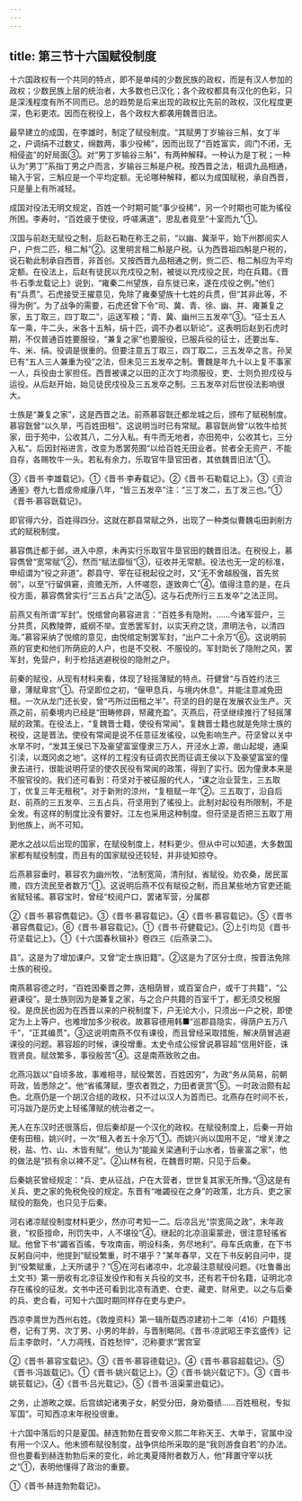 ```yaml
---
---
---
```

title: 第三节十六国赋役制度
---



十六国政权有一个共同的特点，即不是单纯的少数民族的政权，而是有汉人参加的政权；少数民族上层的统治者，大多数也已汉化；各个政权都具有汉化的色彩，只是深浅程度有所不同而已。总的趋势是后来出现的政权比先前的政权，汉化程度更深，色彩更浓。因而在税役上，各个政权大都袭用魏晋旧法。

最早建立的成国，在李雄时，制定了赋役制度。“其赋男丁岁输谷三斛，女丁半之，户调绢不过数丈，绵数两，事少役稀”，因而出现了“百姓富实，闾门不闭，无相侵盗”的好局面③。对“男丁岁输谷三斛”，有两种解释。一种认为是丁税；一种认为“男丁”系指丁男之户而言，岁输谷三斛是户税。按西晋之法，租调九品相通，输入于官，三斛应是一个平均定额。无论哪种解释，都以为成国赋税，承自西晋，只是量上有所减轻。

成国对役法无明文规定，百姓一个时期可能“事少役稀”，另一个时期也可能为徭役所困。李寿时，“百姓疲于使役，呼嗟满道”，思乱者竟至“十室而九”①。

汉国与前赵无赋役之制，后赵石勒在称王之前，“以幽、冀渐平，始下州郡阅实人户，户赀二匹，租二斛”②。这里明言租二斛是户税。认为西晋祖四斛是户税的，说石勒此制承自西晋，非首创。又按西晋九品相通之例，赀二匹、租二斛应为平均定额。在役法上，后赵有徒民以充戍役之制，被徙以充戍役之民，均在兵籍。《晋书·石季龙载记上》说到，“雍秦二州望族，自东徙已来，遂在戍役之例。”他们有“兵贯”。石虎接受王擢意见，免除了雍秦望族十七姓的兵贯，但“其非此等，不得为例”。为了战争的需要，石虎还曾下令“司、冀、青、徐、幽、并、雍兼复之家，五丁取三，四丁取二”，运送军粮；“青、冀、幽州三五发卒”③。“征士五人车一乘，牛二头，米各十五斛，绢十匹，调不办者以斩论”。这表明后赵到石虎时期，不仅普通百姓要服役，“兼复之家”也要服役，已服兵役的征士，还要出车、牛、米、绢。役调是很重的。但要注意五丁取三，四丁取二，三五发卒之言。孙吴已有“五人三人兼重为役”之法，但未见三五发卒之制。曹魏是年九十以上复不事家一人，兵役由士家担任。西晋被课之以田的正次丁均须服役，吏、士则负担戍役与运役。从后赵开始，始见徒民戍役及三五发卒之制。三五发卒对后世役法影响很大。

士族是“兼复之家”，这是西晋之法。前燕慕容皝迁都龙城之后，颁布了赋税制度。慕容皝曾“以久旱，丐百姓田租”。这说明当时已有常赋。慕容皝尚曾“以牧牛给贫家，田于苑中，公收其八，二分入私。有牛而无地者，亦田苑中，公收其七，三分入私”。后因封裕进言，改变为悉罢苑囿“以给百姓无田业者。贫者全无资产，不能自存，各赐牧牛一头。若私有余力，乐取官牛垦官田者，其依魏晋旧法”①。

③《晋书·李雄载记》。①《晋书·李寿载记》。②《晋书·石勒载记上》。③《资治通鉴》卷九七晋成帝咸康八年，“皆三五发卒”注：“三丁发二，五丁发三也。”①《晋书·慕容皝载记》。

即官得六分，百姓得四分。这就在郡县常赋之外，出现了一种类似曹魏屯田剥削方式的赋税制度。

慕容儁迁都于邺，进入中原，未再实行乐取官牛垦官田的魏晋旧法。在税役上，慕容儁曾“宽常赋”②，然而“赋法靡恒”③，征收并无常额。役法也无一定的标准，申绍谓为“役之非道”。郡县守、宰在征税起役之时，又“无不舍越殷强，首先贫弱”，以至“行留俱窘，资赡无所，人怀嗟怨，遂致奔亡”④。值得注意的是，在兵役方面，慕容儁曾实行“三五占兵”之法⑤。这与石虎所行三五发卒”之法正同。

前燕又有所谓“军封”。悦绾曾向慕容进言：“百姓多有隐附。……今诸军营户，三分共贯，风教陵弊，威纲不举。宜悉罢军封，以实天府之饶，肃明法令，以清四海。”慕容采纳了悦绾的意见，由悦绾定制罢军封，“出户二十余万”⑥。这说明前燕的官吏和他们所荫庇的人户，也是不交税、不服役的。军封助长了隐附之风，罢军封，免营户，利于检括逃避税役的隐附之户。

前秦的赋役，从现有材料来看，体现了轻摇薄赋的特点。苻健曾“与百姓约法三章，薄赋卑宫”①。苻坚即位之初，“偃甲息兵，与境内休息”。并能注意减免田租。一次从龙门还长安，曾“丐所过田租之半”。苻坚的目的是在发展农业生产。灭燕之前，前秦境内已经是“田畴修辟，帑藏充盈”。灭燕后，苻坚继续推行了轻摇薄赋的政策。在役法上，“复魏晋士籍，使役有常闻”。复魏晋士籍也就是免除士族的税役，这是晋法。使役有常闻是说不任意征发徭役，以免影响生产。苻坚曾以关中水旱不时，“发其王侯已下及豪望富室僮隶三万人，开泾水上源，凿山起堤，通渠引渎，以溉冈卤之地”。这样的工程没有征调农民而征调王侯以下及豪望富室的僮隶去进行，很能说明苻坚的使农民役有常闻的政策，得到了实行。因为僮隶本来是不服官役的。我们还可看到：苻坚对于被征服的代人，“课之治业营生，三五取丁，优复三年无租税”。对于新附的涼州，“复租赋一年”②。三五取丁，沿自后赵、前燕的三五发卒、三五占兵，苻坚用到了徭役上。此制对起役有所限制，不是全发。有这样的制度比没有要好。江左也采用这种制度。但苻坚是否把三五取丁用到他族上，尚不可知。

淝水之战以后出现的国家，在赋役制度上，材料更少。但从中可以知道，大多数国家都有赋役制度，而且有的国家赋役还较轻，并非徒知掠夺。

后燕慕容垂时，慕容农为幽州牧，“法制宽简，清刑狱，省赋役。劝农桑，居民富赡，四方流民至者数万”①。这说明后燕不仅有赋役之制，而且某些地方官吏还能省赋轻徭。慕容宝时，曾经“校阅户口，罢诸军营，分属郡

②《晋书·慕容儁载记》。③《晋书·慕容载记》。④《晋书·慕容载记》。⑤《晋书·慕容儁载记》。⑥《晋书·慕容载记》。①《晋书·苻健载记》。②上引均见《晋书·苻坚载记上》。①《十六国春秋辑补》卷四三《后燕录二》。

县”。这是为了增加课户。又曾“定士族旧籍”。②这是为了区分士庶，按晋法免除士族的税役。

南燕慕容德之时，“百姓因秦晋之弊，迭相荫冒，或百室合户，或千丁共籍”，“公避课役”。是士族则因为是兼复之家，与之合户共籍的百室千丁，都无须交税服役。是庶民也因为在西晋以来的户税制度下，户无论大小，只须出一户之税，即使定为上上等户，也难增加多少税收。故慕容德用韩■“巡郡县隐实，得荫户五万八千”，“正其编贯”。③这说明南燕不仅有课役，而且曾经采取措施，解决荫冒逃避课役的问题。慕容超的时候，课役增重。太史令成公绥曾说慕容超“信用奸臣，诛戮贤良。赋敛繁多，事役殷苦”④。这是南燕致败之由。

北燕冯跋以“自顷多故，事难相寻，赋役繁苦，百姓因穷”，为政“务从简易，前朝苛政，皆悉除之”。他“省徭薄赋，堕农者戮之，力田者褒赏”⑤。一时政治颇有起色。北燕仍是一个胡汉合组的政权，只不过以汉人为首而已。北燕存在时间不长，可冯跋乃是历史上轻徭薄赋的统治者之一。

羌人在东汉时还很落后，但后秦却是一个汉化的政权。在赋役制度上，后秦一开始便有田租，姚兴时，一次“租入者五十余万”①。而姚兴尚以国用不足，“增关津之税，盐、竹、山、木皆有赋”。他认为“能踰关梁通利于山水者，皆豪富之家”，他的做法是“损有余以裨不足”。②山林有税，在魏晋时期，只见于后秦。

后秦姚苌曾经规定：“兵、吏从征战，户在大营者，世世复其家无所豫。”③这是有关兵、吏之家的免税免役的规定。东晋有“唯蠲役在之身”的政策，北方兵、吏之家赋役的豁免，也只见于后秦。

河右诸凉赋役制度材料更少，然亦可考知一二。后凉吕光“崇宽简之政”，末年政衰，“权臣擅命，刑罚失中，人不堪役”④。继起的北凉沮渠蒙逊，很注意轻徭省赋。他曾下书“蠲省百徭，专攻南亩，明设科条，务尽地利”。母车氏病重，在下书反躬自问中，他提到“赋役繁重，时不堪乎？”某年春早，又在下书反躬自问中，提到“役繁赋重，上天所谴乎？”⑤在河右诸凉中，北凉最注意赋役问题。《吐鲁番出土文书》第一册收有北凉征发役作和有关兵役的文书，还有若干份名籍，证明北凉存在徭役的征发。文书中还可看到北凉有酒吏、仓吏、藏吏、财帛吏。以之与后秦的兵、吏合看，可知十六国时期同样存在吏与吏户。

西凉李暠世为西州右姓。《敦煌资料》第一辑所载西凉建初十二年（416）户籍残卷，记有丁男、次丁男、小男的年龄，与晋制略同。《晋书·凉武昭王李玄盛传》记后主李歆时，“人力凋残，百姓愁悴”，氾称要求“罢宫室

②《晋书·慕容宝载记》。③《晋书·慕容德载记》。④《晋书·慕容超载记》。⑤《晋书·冯跋载记》。①《晋书·姚兴载记上》。②《晋书·姚兴载记下》。③《晋书·姚苌载记》。④《晋书·吕光载记》。⑤《晋书·沮渠蒙逊载记》。

之务，止游畋之娱。后宫嫔妃诸夷子女，躬受分田，身劝蚕绩……百姓租税，专拟军国”。可知西凉末年税役很重。

十六国中落后的只是夏国。赫连勃勃在晋安帝义熙二年称天王、大单于，官属中没有用一个汉人。他未颁布赋役制度，战争供给所采取的是“我则游食自若”的办法。但也要看到赫连勃勃后来的变化，岭北夷夏降附者数万人，他“拜置守宰以抚之”①，表明他懂得了政治的重要。

①《晋书·赫连勃勃载记》。